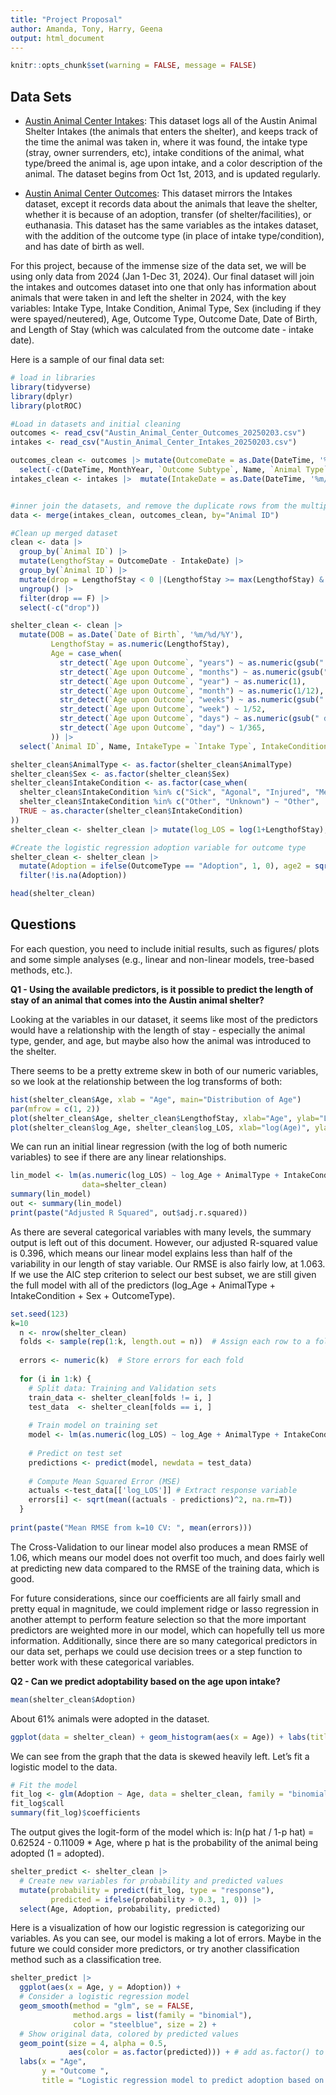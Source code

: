 ```yaml
---
title: "Project Proposal"
author: Amanda, Tony, Harry, Geena
output: html_document
---
```


```r
knitr::opts_chunk$set(warning = FALSE, message = FALSE)
```

## Data Sets

-   [Austin Animal Center Intakes](https://data.austintexas.gov/Health-and-Community-Services/Austin-Animal-Center-Intakes/wter-evkm/about_data): This dataset logs all of the Austin Animal Shelter Intakes (the animals that enters the shelter), and keeps track of the time the animal was taken in, where it was found, the intake type (stray, owner surrenders, etc), intake conditions of the animal, what type/breed the animal is, age upon intake, and a color description of the animal. The dataset begins from Oct 1st, 2013, and is updated regularly. 

-   [Austin Animal Center Outcomes](https://data.austintexas.gov/Health-and-Community-Services/Austin-Animal-Center-Outcomes/9t4d-g238/about_data): This dataset mirrors the Intakes dataset, except it records data about the animals that leave the shelter, whether it is because of an adoption, transfer (of shelter/facilities), or euthanasia. This dataset has the same variables as the intakes dataset, with the addition of the outcome type (in place of intake type/condition), and has date of birth as well.

For this project, because of the immense size of the data set, we will be using only data from 2024 (Jan 1-Dec 31, 2024). Our final dataset will join the intakes and outcomes dataset into one that only has information about animals that were taken in and left the shelter in 2024, with the key variables: Intake Type, Intake Condition, Animal Type, Sex (including if they were spayed/neutered), Age, Outcome Type, Outcome Date, Date of Birth, and Length of Stay (which was calculated from the outcome date - intake date).

Here is a sample of our final data set:

```r
# load in libraries
library(tidyverse)
library(dplyr)
library(plotROC)

#Load in datasets and initial cleaning
outcomes <- read_csv("Austin_Animal_Center_Outcomes_20250203.csv")
intakes <- read_csv("Austin_Animal_Center_Intakes_20250203.csv")

outcomes_clean <- outcomes |> mutate(OutcomeDate = as.Date(DateTime, '%m/%d/%Y %H:%M:%S')) |>
  select(-c(DateTime, MonthYear, `Outcome Subtype`, Name, `Animal Type`, Breed, Color))
intakes_clean <- intakes |>  mutate(IntakeDate = as.Date(DateTime, '%m/%d/%Y %H:%M:%S')) |> select(-c(DateTime, MonthYear))


#inner join the datasets, and remove the duplicate rows from the multiple stays
data <- merge(intakes_clean, outcomes_clean, by="Animal ID")

#Clean up merged dataset
clean <- data |>
  group_by(`Animal ID`) |>
  mutate(LengthofStay = OutcomeDate - IntakeDate) |>
  group_by(`Animal ID`) |>
  mutate(drop = LengthofStay < 0 |(LengthofStay >= max(LengthofStay) & n() > 1)) |>
  ungroup() |>
  filter(drop == F) |>
  select(-c("drop"))

shelter_clean <- clean |>
  mutate(DOB = as.Date(`Date of Birth`, '%m/%d/%Y'),
         LengthofStay = as.numeric(LengthofStay),
         Age = case_when(
           str_detect(`Age upon Outcome`, "years") ~ as.numeric(gsub(" years", "", `Age upon Outcome`)),
           str_detect(`Age upon Outcome`, "months") ~ as.numeric(gsub(" months", "", `Age upon Outcome`))/12,
           str_detect(`Age upon Outcome`, "year") ~ as.numeric(1),
           str_detect(`Age upon Outcome`, "month") ~ as.numeric(1/12),
           str_detect(`Age upon Outcome`, "weeks") ~ as.numeric(gsub(" weeks", "", `Age upon Outcome`))/52,
           str_detect(`Age upon Outcome`, "week") ~ 1/52,
           str_detect(`Age upon Outcome`, "days") ~ as.numeric(gsub(" days", "", `Age upon Outcome`))/365,
           str_detect(`Age upon Outcome`, "day") ~ 1/365,
         )) |>
  select(`Animal ID`, Name, IntakeType = `Intake Type`, IntakeCondition = `Intake Condition`, AnimalType=`Animal Type`, Sex = `Sex upon Intake`, Age, OutcomeType=`Outcome Type`, OutcomeDate, LengthofStay, DOB)

shelter_clean$AnimalType <- as.factor(shelter_clean$AnimalType)
shelter_clean$Sex <- as.factor(shelter_clean$Sex)
shelter_clean$IntakeCondition <- as.factor(case_when(
  shelter_clean$IntakeCondition %in% c("Sick", "Agonal", "Injured", "Med Attn", "Med Urgent", "Medical", "Neurologic", "Parvo") ~ "Medical",
  shelter_clean$IntakeCondition %in% c("Other", "Unknown") ~ "Other",
  TRUE ~ as.character(shelter_clean$IntakeCondition)
))
shelter_clean <- shelter_clean |> mutate(log_LOS = log(1+LengthofStay), log_Age = log(1+Age, 10), sqrt_Age = log(1+sqrt(Age)))

#Create the logistic regression adoption variable for outcome type
shelter_clean <- shelter_clean |>
  mutate(Adoption = ifelse(OutcomeType == "Adoption", 1, 0), age2 = sqrt(Age)) |> 
  filter(!is.na(Adoption))
```

```r
head(shelter_clean)
```

## Questions

For each question, you need to include initial results, such as figures/ plots and some simple analyses (e.g., linear and non-linear models, tree-based methods, etc.).

**Q1 - Using the available predictors, is it possible to predict the length of stay of an animal that comes into the Austin animal shelter?**

Looking at the variables in our dataset, it seems like most of the predictors would have a relationship with the length of stay - especially the animal type, gender, and age, but maybe also how the animal was introduced to the shelter.

There seems to be a pretty extreme skew in both of our numeric variables, so we look at the relationship between the log transforms of both:

```r
hist(shelter_clean$Age, xlab = "Age", main="Distribution of Age")
par(mfrow = c(1, 2))
plot(shelter_clean$Age, shelter_clean$LengthofStay, xlab="Age", ylab="Length of Stay", main="Untransformed")
plot(shelter_clean$log_Age, shelter_clean$log_LOS, xlab="log(Age)", ylab="log_LOS", main="Log Transformed" )
```

We can run an initial linear regression (with the log of both numeric variables) to see if there are any linear relationships.

```r
lin_model <- lm(as.numeric(log_LOS) ~ log_Age + AnimalType + IntakeCondition + Sex + OutcomeType,
                data=shelter_clean)
summary(lin_model)
out <- summary(lin_model)
print(paste("Adjusted R Squared", out$adj.r.squared))
```

As there are several categorical variables with many levels, the summary output is left out of this document. However, our adjusted R-squared value is 0.396, which means our linear model explains less than half of the variability in our length of stay variable. Our RMSE is also fairly low, at 1.063. If we use the AIC step criterion to select our best subset, we are still given the full model with all of the predictors (log_Age + AnimalType + IntakeCondition + Sex + OutcomeType).

```r
set.seed(123) 
k=10
  n <- nrow(shelter_clean)
  folds <- sample(rep(1:k, length.out = n))  # Assign each row to a fold
  
  errors <- numeric(k)  # Store errors for each fold
  
  for (i in 1:k) {
    # Split data: Training and Validation sets
    train_data <- shelter_clean[folds != i, ]
    test_data  <- shelter_clean[folds == i, ]
    
    # Train model on training set
    model <- lm(as.numeric(log_LOS) ~ log_Age + AnimalType + IntakeCondition + Sex + OutcomeType, data = train_data)
    
    # Predict on test set
    predictions <- predict(model, newdata = test_data)
    
    # Compute Mean Squared Error (MSE)
    actuals <-test_data[['log_LOS']] # Extract response variable
    errors[i] <- sqrt(mean((actuals - predictions)^2, na.rm=T))
  }
  
print(paste("Mean RMSE from k=10 CV: ", mean(errors)))
```

The Cross-Validation to our linear model also produces a mean RMSE of 1.06, which means our model does not overfit too much, and does fairly well at predicting new data compared to the RMSE of the training data, which is good.

For future considerations, since our coefficients are all fairly small and pretty equal in magnitude, we could implement ridge or lasso regression in another attempt to perform feature selection so that the more important predictors are weighted more in our model, which can hopefully tell us more information. Additionally, since there are so many categorical predictors in our data set, perhaps we could use decision trees or a step function to better work with these categorical variables.

**Q2 - Can we predict adoptability based on the age upon intake?**

```r
mean(shelter_clean$Adoption)
```

About 61% animals were adopted in the dataset.

```r
ggplot(data = shelter_clean) + geom_histogram(aes(x = Age)) + labs(title="Distribution of Age")
```

We can see from the graph that the data is skewed heavily left. Let's fit a logistic model to the data.

```r
# Fit the model
fit_log <- glm(Adoption ~ Age, data = shelter_clean, family = "binomial")
fit_log$call
summary(fit_log)$coefficients
```

The output gives the logit-form of the model which is: ln(p hat / 1-p hat) = 0.62524 - 0.11009 \* Age, where p hat is the probability of the animal being adopted (1 = adopted).

```r
shelter_predict <- shelter_clean |>
  # Create new variables for probability and predicted values
  mutate(probability = predict(fit_log, type = "response"),
         predicted = ifelse(probability > 0.3, 1, 0)) |>
  select(Age, Adoption, probability, predicted)
```

Here is a visualization of how our logistic regression is categorizing our variables. As you can see, our model is making a lot of errors. Maybe in the future we could consider more predictors, or try another classification method such as a classification tree.

```r
shelter_predict |>
  ggplot(aes(x = Age, y = Adoption)) +
  # Consider a logistic regression model
  geom_smooth(method = "glm", se = FALSE, 
              method.args = list(family = "binomial"),
              color = "steelblue", size = 2) + 
  # Show original data, colored by predicted values
  geom_point(size = 4, alpha = 0.5, 
             aes(color = as.factor(predicted))) + # add as.factor() to only see 2 categories
  labs(x = "Age", 
       y = "Outcome ",
       title = "Logistic regression model to predict adoption based on age")
```
